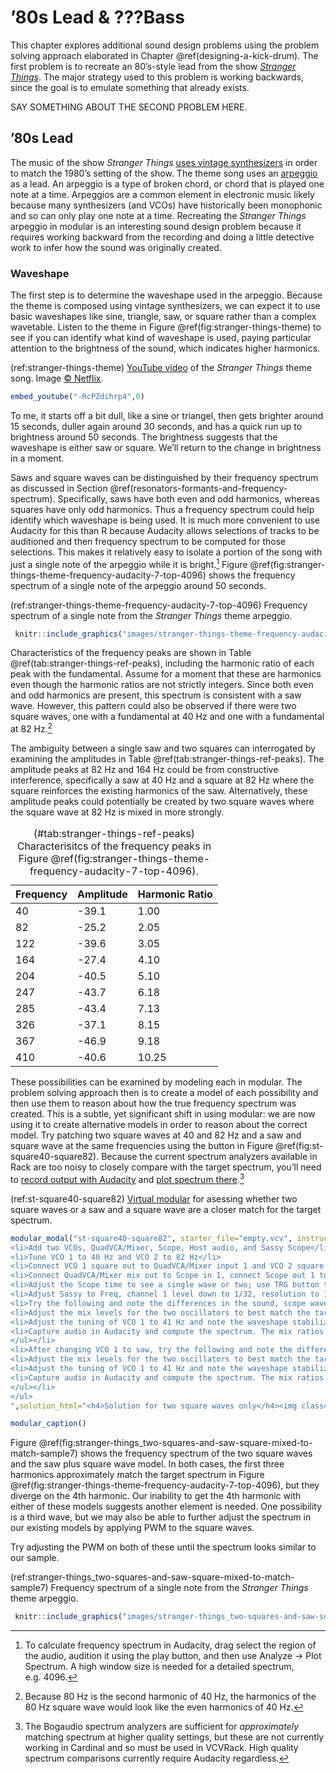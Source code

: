 # '80s Lead & ???Bass
<!-- sic 'Stranger Lead'? -->

This chapter explores additional sound design problems using the problem solving approach elaborated in Chapter \@ref(designing-a-kick-drum).
The first problem is to recreate an 80's-style lead from the show [*Stranger Things*](https://en.wikipedia.org/wiki/Stranger_Things).
The major strategy used to this problem is working backwards, since the goal is to emulate something that already exists.

SAY SOMETHING ABOUT THE SECOND PROBLEM HERE.

## '80s Lead

The music of the show *Stranger Things* [uses vintage synthesizers](https://www.synthhistory.com/post/interview-with-kyle-dixon-michael-stein) in order to match the 1980's setting of the show.
The theme song uses an [arpeggio](https://en.wikipedia.org/wiki/Arpeggio) as a lead.
An arpeggio is a type of broken chord, or chord that is played one note at a time.
Arpeggios are a common element in electronic music likely because many synthesizers (and VCOs) have historically been monophonic and so can only play one note at a time.
<!-- The *Stranger Things* theme arpeggio plays up and down over a broken C major 7th chord: low C, E, G, B, C, B, G, E and then repeats throughout the theme. -->
Recreating the *Stranger Things* arpeggio in modular is an interesting sound design problem because it requires working backward from the recording and doing a little detective work to infer how the sound was originally created.

### Waveshape

The first step is to determine the waveshape used in the arpeggio.
Because the theme is composed using vintage synthesizers, we can expect it to use basic waveshapes like sine, triangle, saw, or square rather than a complex wavetable.
Listen to the theme in Figure \@ref(fig:stranger-things-theme) to see if you can identify what kind of waveshape is used, paying particular attention to the brightness of the sound, which indicates higher harmonics.

(ref:stranger-things-theme) [YouTube video](https://youtu.be/-RcPZdihrp4) of the *Stranger Things* theme song. Image [© Netflix](https://www.youtube.com/c/strangerthings).

```r
embed_youtube("-RcPZdihrp4",0)
```

To me, it starts off a bit dull, like a sine or triangel, then gets brighter around 15 seconds, duller again around 30 seconds, and has a quick run up to brightness around 50 seconds.
The brightness suggests that the waveshape is either saw or square.
We'll return to the change in brightness in a moment.

Saws and square waves can be distinguished by their frequency spectrum as discussed in Section \@ref(resonators-formants-and-frequency-spectrum).
Specifically, saws have both even and odd harmonics, whereas squares have only odd harmonics.
Thus a frequency spectrum could help identify which waveshape is being used.
It is much more convenient to use Audacity for this than R because Audacity allows selections of tracks to be auditioned and then frequency spectrum to be computed for those selections.
This makes it relatively easy to isolate a portion of the song with just a single note of the arpeggio while it is bright.^[To calculate frequency spectrum in Audacity, drag select the region of the audio, audition it using the play button, and then use Analyze -> Plot Spectrum. A high window size is needed for a detailed spectrum, e.g. 4096.]
Figure \@ref(fig:stranger-things-theme-frequency-audacity-7-top-4096) shows the frequency spectrum of a single note of the arpeggio around 50 seconds. 

(ref:stranger-things-theme-frequency-audacity-7-top-4096) Frequency spectrum of a single note from the *Stranger Things* theme arpeggio.

```r
 knitr::include_graphics("images/stranger-things-theme-frequency-audacity-7-top-4096.png")
```


Characteristics of the frequency peaks are shown in Table \@ref(tab:stranger-things-ref-peaks), including the harmonic ratio of each peak with the fundamental.
Assume for a moment that these are harmonics even though the harmonic ratios are not strictly integers.
Since both even and odd harmonics are present, this spectrum is consistent with a saw wave.
However, this pattern could also be observed if there were two square waves, one with a fundamental at 40 Hz and one with a fundamental at 82 Hz.^[Because 80 Hz is the second harmonic of 40 Hz, the harmonics of the 80 Hz square wave would look like the even harmonics of 40 Hz.]

The ambiguity between a single saw and two squares can interrogated by examining the amplitudes in Table \@ref(tab:stranger-things-ref-peaks).
The amplitude peaks at 82 Hz and 164 Hz could be from constructive interference, specifically a saw at 40 Hz and a square at 82 Hz where the square reinforces the existing harmonics of the saw.
Alternatively, these amplitude peaks could potentially be created by two square waves where the square wave at 82 Hz is mixed in more strongly.


Table: (\#tab:stranger-things-ref-peaks) Characterisitcs of the frequency peaks in Figure \@ref(fig:stranger-things-theme-frequency-audacity-7-top-4096).

| Frequency | Amplitude  | Harmonic Ratio |
|-----------|------------|----------------|
| 40        | -39.1      | 1.00           |
| 82        | -25.2      | 2.05           |
| 122       | -39.6      | 3.05           |
| 164       | -27.4      | 4.10           |
| 204       | -40.5      | 5.10           |
| 247       | -43.7      | 6.18           |
| 285       | -43.4      | 7.13           |
| 326       | -37.1      | 8.15           |
| 367       | -46.9      | 9.18           |
| 410       | -40.6      | 10.25          |

These possibilities can be examined by modeling each in modular.
The problem solving approach then is to create a model of each possibility and then use them to reason about how the true frequency spectrum was created.
This is a subtle, yet significant shift in using modular: we are now using it to create alternative models in order to reason about the correct model.
Try patching two square waves at 40 and 82 Hz and a saw and square wave at the same frequencies using the button in Figure \@ref(fig:st-square40-square82).
Because the current spectrum analyzers available in Rack are too noisy to closely compare with the target spectrum, you'll need to [record output with Audacity](https://manual.audacityteam.org/man/tutorial_recording_audio_playing_on_the_computer.html) and [plot spectrum there](https://manual.audacityteam.org/man/plot_spectrum.html).^[The Bogaudio spectrum analyzers are sufficient for *approximately* matching spectrum at higher quality settings, but these are not currently working in Cardinal and so must be used in VCVRack. High quality spectrum comparisons currently require Audacity regardless.]

(ref:st-square40-square82) [Virtual modular](https://cardinal.olney.ai) for asessing whether two square waves or a saw and a square wave are a closer match for the target spectrum.

<!-- MODAL HTML BLOCK -->
```r
modular_modal("st-square40-square82", starter_file="empty.vcv", instructions_html="<ul>
<li>Add two VCOs, QuadVCA/Mixer, Scope, Host audio, and Sassy Scope</li>
<li>Tune VCO 1 to 40 Hz and VCO 2 to 82 Hz</li>
<li>Connect VCO 1 square out to QuadVCA/Mixer input 1 and VCO 2 square out to QuadVCA/Mixer input 2</li>
<li>Connect QuadVCA/Mixer mix out to Scope in 1, connect Scope out 1 to Host audio L and Sassy input 1</li>
<li>Adjust the Scope time to see a single wave or two; use TRG button to sync the scope</li>
<li>Adjust Sassy to Freq, channel 1 level down to 1/32, resolution to 1000ms, and FFT to 8x. Note it is challenging to get the relative amplitudes of the spectrum using this or other settings with Sassy.</li>
<li>Try the following and note the differences in the sound, scope waveshape, and spectrum<ul>
<li>Adjust the mix levels for the two oscillators to best match the target spectrum</li>
<li>Adjust the tuning of VCO 1 to 41 Hz and note the waveshape stabilizes on the scope. This shows the effect of the original detuning. Now change it back.</li>
<li>Capture audio in Audacity and compute the spectrum. The mix ratios to match the target spectrum are approximately 60% and 100%</li>
</ul></li>
<li>After changing VCO 1 to saw, try the following and note the differences in the sound, scope waveshape, and spectrum<ul>
<li>Adjust the mix levels for the two oscillators to best match the target spectrum</li>
<li>Adjust the tuning of VCO 1 to 41 Hz and note the waveshape stabilizes on the scope. This shows the effect of the original detuning. Now change it back.</li>
<li>Capture audio in Audacity and compute the spectrum. The mix ratios to match the target spectrum are approximately 100% and 100%</li>
</ul></li>
</ul>
",solution_html="<h4>Solution for two square waves only</h4><img class='rack-image-6u' src='images/patch-solutions/st-square40-square82.png'>")
```

<!-- CAPTION BLOCK -->
```r
modular_caption()
```

Figure \@ref(fig:stranger-things_two-squares-and-saw-square-mixed-to-match-sample7) shows the frequency spectrum of the two square waves and the saw plus square wave model. 
In both cases, the first three harmonics approximately match the target spectrum in Figure \@ref(fig:stranger-things-theme-frequency-audacity-7-top-4096), but they diverge on the 4th harmonic.
Our inability to get the 4th harmonic with either of these models suggests another element is needed.
One possibility is a third wave, but we may also be able to further adjust the spectrum in our existing models by applying PWM to the square waves. 


Try adjusting the PWM on both of these until the spectrum looks similar to our sample.


(ref:stranger-things_two-squares-and-saw-square-mixed-to-match-sample7) Frequency spectrum of a single note from the *Stranger Things* theme arpeggio.

```r
 knitr::include_graphics("images/stranger-things_two-squares-and-saw-square-mixed-to-match-sample7.png")
```


<!-- Remaining plan -->

<!-- Sound design ideas -->

<!-- Cymbal PUSH UNTIL AFTER RING MOD -->
<!-- Video game lead -->
<!-- 80’s music bass -->

<!-- Maybe use these? -->
<!-- keyboard filter tracking or notes would disappear; filtering sine wave example -->
<!-- pinging: sending a gate/trigger to a near-oscillating filter; use AR on filter's freq -->
<!-- Growl: Low frequency sine wave modulation of the filter cut-off frequency -->
<!-- wah wah is LFO on LPF cutoff freq -->



<!-- Complex modules and Compositions		 -->
<!-- 	Controllers	 -->
<!-- 		Clock, sequencing, arpggiators -->
<!-- 		Euclidean rhythms -->
<!-- 		Probability -->
<!-- 	Generators	 -->
<!-- 		PWM -->
<!-- 		FM/AM -->
<!-- 		Ring modulation -->
<!-- audio rate modulation into resonant filter? -->
<!-- 		Vocoders -->
<!-- 		Random sampling -->
<!-- 	Modifiers	 -->
<!-- 		~~LFO~~ -->
<!-- 		Sample and hold -->
<!-- 		Slew -->
<!-- 		Wave-folding -->
<!-- 		Attenuators, inverters, and attenuverters -->
<!-- 		Quantizers -->
<!-- 		Switches -->
<!-- 		Logic -->


<!-- Actual -->
<!--     4 Basic Modeling Concepts -->
<!--     4.1 Modules are the model elements -->
<!--     4.2 Signals are how the model elements interact -->
<!--     4.3 Signals are interpreted by modules -->
<!--     4.4 Pulling it all together -->
<!--         4.4.1 Drone -->
<!--         4.4.2 Using an oscilloscope -->
<!--         4.4.3 Controlling pitch -->
<!--         4.4.4 Controlling note duration (on/off volume) -->
<!--         4.4.5 Controlling note dynamics (volume during note) -->
<!--     4.5 Moving forward -->

<!-- 5 Controllers -->
<!-- 5.1 Clocks -->

<!--     5.1.1 Clock under a scope -->
<!--     5.1.2 Clock as a generator -->

<!-- 5.2 Sequencers -->

<!--     5.2.1 Clocks as sequencers -->
<!--     5.2.2 Trigger sequencers -->
<!--     5.2.3 Control voltage sequencers -->


<!--     6 Generators -->
<!--     6.1 Chords -->
<!--     6.2 Chorus -->
<!--     6.3 Low frequency oscillators & uses -->
<!--         6.3.1 Pulse width modulation -->
<!--         6.3.2 Vibrato -->
<!--         6.3.3 Tremolo -->
<!--     6.4 Synchronization -->
<!--     6.5 Noise -->
<!--     6.6 Samplers -->

<!-- 7 Modifiers -->
<!-- 7.1 Effects -->
<!--     7.1.1 Delays -->
<!--     7.1.2 Reverb -->
<!--     7.1.3 Chorus -->
<!--     7.1.4 Flanger -->
<!--     7.1.5 Phaser -->
<!-- 7.2 Voltage controlled filters -->
<!--     7.2.1 Filters are imperfect -->
<!--     7.2.2 Filters change frequency and phase -->
<!--     7.2.3 Combining filters -->
<!--     7.2.4 Resonance -->


<!-- 8 Designing a Kick Drum -->
<!-- 8.1 Problem solving for sound synthesis -->
<!--     8.1.1 Understand the problem -->
<!--     8.1.2 Devise a plan -->
<!--     8.1.3 Carry out the plan (and replanning) -->
<!--     8.1.4 Evaluate the solution -->
<!-- 8.2 Reviewing previous kick drum patches -->
<!--     8.2.1 Sine with envelope -->
<!--     8.2.2 Sine with an envelope plus noise burst -->
<!-- 8.3 Alternative approaches -->
<!--     8.3.1 Improving our understanding of the problem -->
<!--     8.3.2 Devising new plans -->
<!--     8.3.3 Working backwards -->





